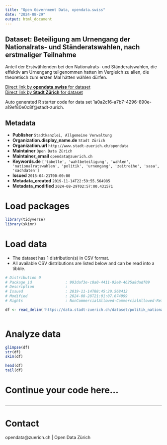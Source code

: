 ```yaml
---
title: "Open Government Data, opendata.swiss"
date: "2024-08-29"
output: html_document
---
```


## Dataset: Beteiligung am Urnengang der Nationalrats- und Ständeratswahlen, nach erstmaliger Teilnahme

 Anteil der Erstwählenden bei den Nationalrats- und Ständeratswahlen, die effektiv am Urnengang teilgenommen hatten im Vergleich zu allen, die theoretisch zum ersten Mal hätten wählen dürfen.


[Direct link by **opendata.swiss** for dataset](https://opendata.swiss/de/dataset/beteiligung-am-urnengang-der-nationalrats-und-standeratswahlen-nach-erstmaliger-teilnahme-2007)<br>
[Direct link by **Stadt Zürich** for dataset](https://data.stadt-zuerich.ch/dataset/politik_nationalratswahlen_btg_urnengang_erstwaehlende_od7038)

Auto generated R starter code for data set 1a0a2c16-a7b7-4296-890e-a19ef80e0c8f@stadt-zurich.

## Metadata

- **Publisher** `Stadtkanzlei, Allgemeine Verwaltung`
- **Organization.display_name.de** `Stadt Zürich`
- **Organization.url** `http://www.stadt-zuerich.ch/opendata`
- **Maintainer** `Open Data Zürich`
- **Maintainer_email** `opendata@zuerich.ch`
- **Keywords.de** `['tabelle', 'wahlbeteiligung', 'wahlen', 'nationalratswahlen', 'politik', 'urnengang', 'zeitreihe', 'sasa', 'sachdaten']`
- **Issued** `2015-04-21T00:00:00`
- **Metadata_created** `2019-11-14T22:59:55.564985`
- **Metadata_modified** `2024-08-29T02:57:00.431571`


# Load packages

```r

library(tidyverse)
library(skimr)

```

# Load data

-   The dataset has 1 distribution(s) in CSV format.
-   All available CSV distributions are listed below and can be read into a tibble.

```r

# Distribution 0
# Package_id               : 993daf3e-c8a0-4411-92e8-4625a8dadf09
# Description              : 
# Issued                   : 2019-11-14T08:45:29.568412
# Modified                 : 2024-08-28T21:01:07.674999
# Rights                   : NonCommercialAllowed-CommercialAllowed-ReferenceNotRequired

df <- read_delim('https://data.stadt-zuerich.ch/dataset/politik_nationalratswahlen_btg_urnengang_erstwaehlende_od7038/download/POL703OD7038.csv')



```

# Analyze data

```r

glimpse(df)
str(df)
skim(df)

head(df)
tail(df)

```

# Continue your code here...

```r

```

------------------------------------------------------------------------

# Contact

opendata@zuerich.ch | Open Data Zürich
